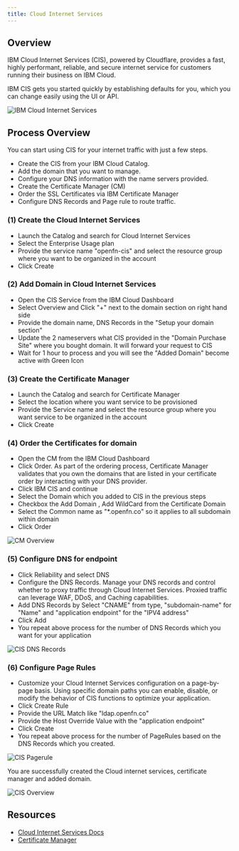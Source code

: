```yaml
---
title: Cloud Internet Services 
---
```



<PageDescription>

</PageDescription>

## Overview

IBM Cloud Internet Services (CIS), powered by Cloudflare, provides a fast, highly performant, reliable, and secure internet service for customers running their business on IBM Cloud.

IBM CIS gets you started quickly by establishing defaults for you, which you can change easily using the UI or API.

![IBM Cloud Internet Services](images/CIS.png)

## Process Overview

You can start using CIS for your internet traffic with just a few steps.

- Create the CIS from your IBM Cloud Catalog.
- Add the domain that you want to manage.
- Configure your DNS information with the name servers provided.
- Create the Certificate Manager (CM)
- Order the SSL Certificates via IBM Certificate Manager
- Configure DNS Records and Page rule to route traffic.

### (1) Create the Cloud Internet Services

- Launch the Catalog and search for Cloud Internet Services
- Select the Enterprise Usage plan
- Provide the service name "openfn-cis" and select the resource group where you want to be organized in the account
- Click Create

### (2) Add Domain in Cloud Internet Services

- Open the CIS Service from the IBM Cloud Dashboard
- Select Overview and Click "+" next to the domain section on right hand side
- Provide the domain name, DNS Records in the "Setup your domain section"
- Update the 2 nameservers what CIS provided in the "Domain Purchase Site" where you bought domain. It will forward your request to CIS
- Wait for 1 hour to process and you will see the "Added Domain" become active with Green Icon

### (3) Create the Certificate Manager

- Launch the Catalog and search for Certificate Manager
- Select the location where you want service to be provisioned
- Provide the Service name and select the resource group where you want service to be organized in the account
- Click Create


### (4) Order the Certificates for domain

- Open the CM from the IBM Cloud Dashboard
- Click Order. As part of the ordering process, Certificate Manager validates that you own the domains that are listed in your certificate order by interacting with your DNS provider.
- Click IBM CIS and continue
- Select the Domain which you added to CIS in the previous steps
- Checkbox the Add Domain , Add WildCard from the Certificate Domain
- Select the Common name as "*.openfn.co" so it applies to all subdomain within domain
- Click Order

![CM Overview](./images/CM.png)

### (5) Configure DNS for endpoint

- Click Reliability and select DNS
- Configure the DNS Records. Manage your DNS records and control whether to proxy traffic through Cloud Internet Services. Proxied traffic can leverage WAF, DDoS, and Caching capabilities.
- Add DNS Records by Select "CNAME" from type, "subdomain-name" for "Name" and "application endpoint" for the "IPV4 address"
- Click Add
- You repeat above process for the number of DNS Records which you want for your application

![CIS DNS Records](./images/DNSRecord.png)

### (6) Configure Page Rules 

- Customize your Cloud Internet Services configuration on a page-by-page basis. Using specific domain paths you can enable, disable, or modify the behavior of CIS functions to optimize your application.
- Click Create Rule
- Provide the URL Match like "ldap.openfn.co"
- Provide the Host Override Value with the "application endpoint" 
- Click Create
- You repeat above process for the number of PageRules based on the DNS Records which you created.

![CIS Pagerule](./images/Pagerule.png)

You are successfully created the Cloud internet services, certificate manager and added domain.

![CIS Overview](./images/Overview.png)


## Resources
- [Cloud Internet Services Docs](https://cloud.ibm.com/docs/cis?topic=cis-getting-started)
- [Certificate Manager](https://cloud.ibm.com/docs/certificate-manager?topic=certificate-manager-getting-started)
